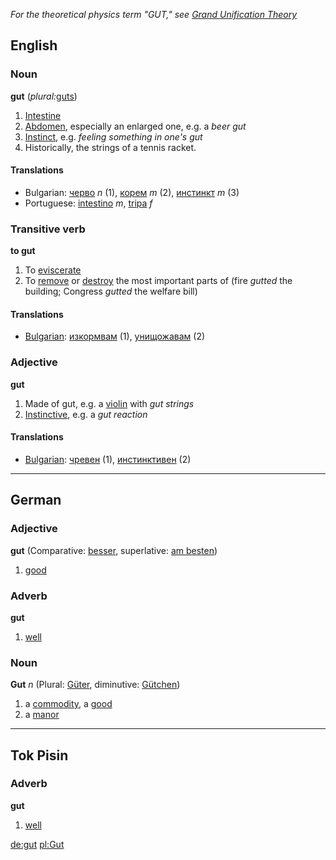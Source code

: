''For the theoretical physics term "GUT," see [[Grand Unification Theory]]''

==English==
===Noun===
'''gut''' (''plural:''[[guts]])

# [[Intestine]]
# [[Abdomen]], especially an enlarged one, e.g. a ''beer gut''
# [[Instinct]], e.g. ''feeling something in one's gut''
# Historically, the strings of a tennis racket.

====Translations====
*Bulgarian: [[черво]] ''n'' (1), [[корем]] ''m'' (2), [[инстинкт]] ''m'' (3)
*Portuguese: [[intestino]] ''m'', [[tripa]] ''f''

===Transitive verb===
'''to gut'''

# To [[eviscerate]]
# To [[remove]] or [[destroy]] the most important parts of (fire ''gutted'' the building; Congress ''gutted'' the welfare bill)

====Translations====
* [[Bulgarian]]: [[изкормвам]] (1), [[унищожавам]] (2)

===Adjective===
'''gut'''

# Made of gut, e.g. a [[violin]] with ''gut strings''
# [[Instinctive]], e.g. a ''gut reaction''

====Translations====
* [[Bulgarian]]: [[чревен]] (1), [[инстинктивен]] (2)

----
==German==
===Adjective===
'''gut''' (Comparative: [[besser]], superlative: [[am besten]])

# [[good]]

===Adverb===
'''gut'''

# [[well]]

===Noun===
'''Gut''' ''n'' (Plural: [[Güter]], diminutive: [[Gütchen]])

# a [[commodity]], a [[good]]
# a [[manor]]

----

==Tok Pisin==
===Adverb===
'''gut'''

# [[well]]

[[de:gut]]
[[pl:Gut]]